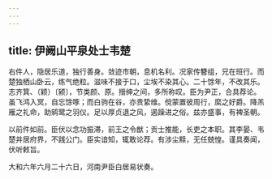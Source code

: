 ```yaml
---
---
---
```

title: 伊阙山平泉处士韦楚
---



右件人，隐居乐道，独行善身。敛迹市朝，息机名利。况家传簪组，兄在班行。而楚独栖山卧云，练气绝粒。滋味不接于口，尘埃不染其心。二十馀年，不改其乐。志齐箕、（颖）〔颍〕，节类颜、原。搢绅之间，多所称叹。臣为尹正，合具荐论。虽飞鸿入冥，自忘馀啄；而白驹在谷，亦贵絷维。傥蒙置彼周行，縻之好爵。降羔雁之礼命，助鹓鹭之羽仪。足以厚贞退之风，遏躁进之俗。兹亦盛事，有裨圣朝。

以前件如前。臣伏以念功振滞，前王之令猷；贡士推能，长吏之本职。其李晏、韦楚并居府界，不践公门。臣实谙知，辄敢论荐。有涉尘黩，无任兢惶。谨具奏闻，伏听敕旨。

大和六年六月二十六日，河南尹臣白居易状奏。